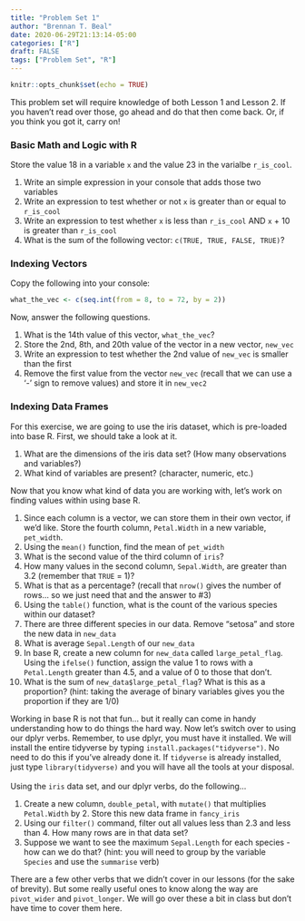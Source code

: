 ```yaml
---
title: "Problem Set 1"
author: "Brennan T. Beal"
date: 2020-06-29T21:13:14-05:00
categories: ["R"]
draft: FALSE
tags: ["Problem Set", "R"]
---
```


```r
knitr::opts_chunk$set(echo = TRUE)
```

This problem set will require knowledge of both Lesson 1 and Lesson 2. If you haven't read over those, go ahead and do that then come back. Or, if you think you got it, carry on!

### Basic Math and Logic with R

Store the value 18 in a variable `x` and the value 23 in the varialbe `r_is_cool`.

  1. Write an simple expression in your console that adds those two variables
  2. Write an expression to test whether or not `x` is greater than or equal to `r_is_cool`
  3. Write an expression to test whether `x` is less than `r_is_cool` AND `x` + 10 is greater than `r_is_cool`
  4. What is the sum of the following vector: `c(TRUE, TRUE, FALSE, TRUE)`?

### Indexing Vectors

Copy the following into your console:\

```r
what_the_vec <- c(seq.int(from = 8, to = 72, by = 2))
```

Now, answer the following questions.

  1. What is the 14th value of this vector, `what_the_vec`?
  2. Store the 2nd, 8th, and 20th value of the vector in a new vector, `new_vec`
  3. Write an expression to test whether the 2nd value of `new_vec` is smaller than the first
  4. Remove the first value from the vector `new_vec` (recall that we can use a '-' sign to remove values) and store it in `new_vec2`

### Indexing Data Frames

For this exercise, we are going to use the iris dataset, which is pre-loaded into base R. First, we should take a look at it.

  1. What are the dimensions of the iris data set? (How many observations and variables?)
  2. What kind of variables are present? (character, numeric, etc.)
  
Now that you know what kind of data you are working with, let's work on finding values within using base R.

  1. Since each column is a vector, we can store them in their own vector, if we'd like. Store the fourth column, `Petal.Width` in a new variable, `pet_width`. 
  2. Using the `mean()` function, find the mean of `pet_width`
  3. What is the second value of the third column of `iris`?
  4. How many values in the second column, `Sepal.Width`, are greater than 3.2 (remember that `TRUE` = 1)?
  5. What is that as a percentage? (recall that `nrow()` gives the number of rows... so we just need that and the answer to #3)
  6. Using the `table()` function, what is the count of the various species within our dataset?
  7. There are three different species in our data. Remove "setosa" and store the new data in `new_data`
  8. What is average `Sepal.Length` of our `new_data`
  9. In base R, create a new column for `new_data` called `large_petal_flag`. Using the `ifelse()` function, assign the value 1 to rows with a `Petal.Length` greater than 4.5, and a value of 0 to those that don't. 
  10. What is the sum of `new_data$large_petal_flag`? What is this as a proportion? (hint: taking the average of binary variables gives you the proportion if they are 1/0)
  
Working in base R is not that fun... but it really can come in handy understanding how to do things the hard way. Now let's switch over to using our dplyr verbs. Remember, to use dplyr, you must have it installed. We will install the entire tidyverse by typing `install.packages("tidyverse")`. No need to do this if you've already done it. If `tidyverse` is already installed, just type `library(tidyverse)` and you will have all the tools at your disposal.\
\
Using the `iris` data set, and our dplyr verbs, do the following...

  1. Create a new column, `double_petal`, with `mutate()` that multiplies `Petal.Width` by 2. Store this new data frame in `fancy_iris`
  2. Using our `filter()` command, filter out all values less than 2.3 and less than 4. How many rows are in that data set?
  3. Suppose we want to see the maximum `Sepal.Length` for each species - how can we do that? (hint: you will need to group by the variable `Species` and use the `summarise` verb)
  
There are a few other verbs that we didn't cover in our lessons (for the sake of brevity). But some really useful ones to know along the way are `pivot_wider` and `pivot_longer`. We will go over these a bit in class but don't have time to cover them here. 









